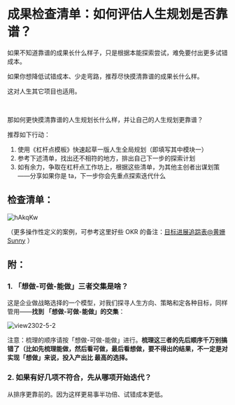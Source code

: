 # 成果检查清单：如何评估人生规划是否靠谱？

如果不知道靠谱的成果长什么样子，只是根据本能探索尝试，难免要付出更多试错成本。

如果你想降低试错成本、少走弯路，推荐尽快摸清靠谱的成果长什么样。

这对人生其它项目也适用。

<br />

那如何更快摸清靠谱的人生规划长什么样，并让自己的人生规划更靠谱？

推荐如下行动：

1. 使用《杠杆点模板》快速起草一版人生全局规划（即填写其中模块一）
2. 参考下述清单，找出还不相符的地方，排出自己下一步的探索计划
3. 如有余力，争取在杠杆点工作坊上，根据这些清单，为其他主创者出谋划策——分享如果你是 ta，下一步你会先重点探索迭代什么



## 检查清单：

![hAkqKw](https://cdn.sunnyhuang.net/share/hAkqKw.jpg)



（更多操作性定义的案例，可参考这里好些 OKR 的备注：[目标进展追踪表@黄姗 Sunny](https://sunnylife.feishu.cn/wiki/wikcnBgy97o1Y8jTKG7xVZGAimd?sheet=FFqkNm) ）

## 附：

### 1. 「想做-可做-能做」三者交集是啥？

这是企业做战略选择的一个模型，对我们探寻人生方向、策略和定各种目标，同样管用——**找到 「想做-可做-能做」的交集**：

![view2302-5-2](https://cdn.sunnyhuang.net/share/view2302-5-5.png?x-oss-process=image/watermark,t_3,fill_1,padx_200,pady_200,text_6Zeq6Zeq5Lq655Sf,rotate_330 ':size=240')

注意：梳理的顺序请按「想做-可做-能做」进行。**梳理这三者的先后顺序千万别搞错了（比如先梳理能做，然后看可做，最后看想做，要不得出的结果，不一定是对实现「想做」来说，投入产出比  最高的选择。**

### 2. 如果有好几项不符合，先从哪项开始迭代？

从排序更靠前的。因为这样更易事半功倍、试错成本更低。